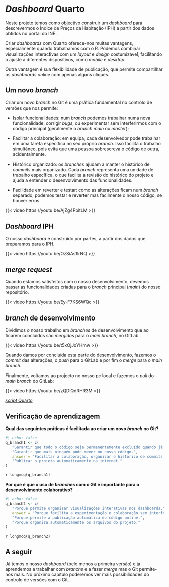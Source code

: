 # *Dashboard* Quarto

Neste projeto temos como objectivo construir um *dashboard* para descrevermos o Índice de Preços da Habitação (IPH) a partir dos dados obtidos no portal do INE.

Criar *dashboards* com Quarto oferece-nos muitas vantagens, especialmente quando trabalhamos com o R. Podemos combinar visualizações interactivas com um *layout* e *design* costumizável, facilitando o ajuste a diferentes dispositivos, como *mobile* e *desktop*. 

Outra vantagem é sua flexibilidade de publicação, que permite compartilhar os *dashboards* *online* com apenas alguns cliques.
 
## Um novo *branch*

Criar um novo *branch* no Git é uma prática fundamental no controlo de versões que nos permite:

+ Isolar funcionalidades: num *branch* podemos trabalhar numa nova funcionalidade, corrigir *bugs*, ou experimentar sem interferirmos com o código principal (geralmente o *branch main* ou *master*);

+ Facilitar a colaboração: em equipa, cada desenvolvedor pode trabalhar em uma tarefa específica no seu próprio *branch*. Isso facilita o trabalho simultâneo, pois evita que uma pessoa sobrescreva o código de outra, acidentalmente.

+ Histórico organizado: os *branches* ajudam a manter o histórico de *commits* mais organizado. Cada *branch* representa uma unidade de trabalho específica, o que facilita a revisão do histórico do projeto e ajuda a entender o desenvolvimento das funcionalidades.

+ Facilidade em reverter e testar: como as alterações ficam num *branch* separado, podemos testar e reverter mas facilmente o nosso código, se houver erros. 

{{< video https://youtu.be/AjZg4PoitLM >}}
 
## *Dashboard* IPH

O nosso *dashboard* é construído por partes, a partir dos dados que preparamos para o IPH.

{{< video https://youtu.be/OzSiAs1lrNQ >}}

## *merge request*

Quando estamos satisfeitos com o nosso desenvolvimento, devemos passar as funcionalidades criadas para o *branch* principal (*main*) do nosso repositório.  

{{< video https://youtu.be/Ey-F7KS6WQc >}}

## *branch* de desenvolvimento

Dividimos o nosso trabalho em *branches* de desenvolvimento que ao ficarem concluídos são *mergidos* para o *main branch*, no GitLab.

{{< video https://youtu.be/t5xOjJxYHmw >}}

Quando damos por concluída esta parte do desenvolvimento, fazemos o *commit* das alterações, o *push* para o GitLab e por fim o *merge* para o *main branch*.

Finalmente, voltamos ao projecto no nosso pc local e fazemos o *pull* do *main branch* do GitLab:

{{< video https://youtu.be/zQDiQdRHR3M >}}

[*script* Quarto](R/dash_IPH.qmd){.uri target="_blank"}

## Verificação de aprendizagem

**Qual das seguintes práticas é facilitada ao criar um novo *branch* no Git?**

```r
#| echo: false
q_branch1 <- c(
   "Garantir que todo o código seja permanentemente excluído quando já não é necessário.",
   "Garantir que mais ninguém pode mexer no nosso código.",
   answer = "Facilitar a colaboração, organizar o histórico de commits e isolar funcionalidades.",
   "Publicar o projeto automaticamente na internet."
)
```

`r longmcq(q_branch1)`

**Por que é que o uso de *branches* com o Git é importante para o desenvolvimento colaborativo?**

```r
#| echo: false
q_branch2 <- c(
   "Porque permite organizar visualizações interativas nos dashboards.",
   answer = "Porque facilita a experimentação e colaboração sem interferir no código principal.",
   "Porque permite a publicação automática do código online.",
   "Porque organiza automaticamente os arquivos do projeto."
)
```

`r longmcq(q_branch2)`

## A seguir
 
Já temos o nosso *dashboard* (pelo menos a primeira versão) e já aprendemos a trabalhar com *branchs* e a fazer *merge* mas o Git permite-nos mais. No próximo capítulo poderemos ver mais possibilidades do controlo de versões com o Git.